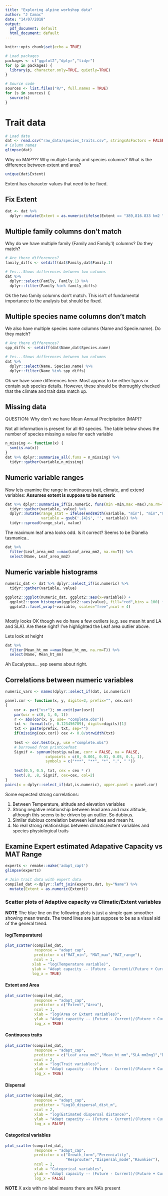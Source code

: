 ```yaml
---
title: "Exploring alpine workshop data"
author: "J Camac"
date: "14/07/2018"
output:
  pdf_document: default
  html_document: default
---
```


```r
knitr::opts_chunk$set(echo = TRUE)
```

```r
# Load packages
packages <- c("ggplot2","dplyr","tidyr")
for (p in packages) {
  library(p, character.only=TRUE, quietly=TRUE)
}

# Source code
sources <- list.files("R/", full.names = TRUE)
for (s in sources) {
  source(s)
}

```

# Trait data

```r
# Load data
dat <- read.csv("raw_data/species_traits.csv", stringsAsFactors = FALSE)
# Column names
glimpse(dat)
```

Why no MAP??? Why multiple family and species columns?
What is the difference between extent and area?

\clearpage

```r
unique(dat$Extent)
```

Extent has character values that need to be fixed.

## Fix Extent

```r
dat <- dat %>%
  dplyr::mutate(Extent = as.numeric(ifelse(Extent == "389,816.833 km2 ", "389816", Extent)))

```

\clearpage

## Multiple family columns don't match

Why do we have multiple family (Family and Family.1) columns? Do they match?

```r
# Are there differences?
family_diffs <- setdiff(dat$Family,dat$Family.1)

# Yes...Shows differences between two columns
dat %>%
  dplyr::select(Family, Family.1) %>%
  dplyr::filter(Family %in% family_diffs)
```
Ok the two family columns don't match. This isn't of fundamental importance to the analysis but should be fixed.

\clearpage

## Multiple species name columns don't match

We also have multiple species name columns (Name and Specie.name). Do they match?

```r
# Are there differences?
spp_diffs <- setdiff(dat$Name,dat$Species.name)

# Yes...Shows differences between two columns
dat %>%
  dplyr::select(Name, Species.name) %>%
  dplyr::filter(Name %in% spp_diffs)
```
Ok we have some differences here. Most appear to be either typos or contain sub species details. However, these should be thoroughly checked that the climate and trait data match up.

\clearpage

## Missing data
QUESTION: Why don't we have Mean Annual Precipitation (MAP)?

Not all information is present for all 60 species.
The table below shows the number of species missing a value for each variable

```r

n_missing <- function(x) {
  sum(is.na(x))
}
dat %>% dplyr::summarise_all(.funs = n_missing) %>%
  tidyr::gather(variable,n_missing)

```

\clearpage

## Numeric variable ranges

Now lets examine the range in continuous trait, climate, and extend variables:
**Assumes extent is suppose to be numeric**


```r
dat %>% dplyr::summarise_if(is.numeric, funs(min =min,max =max),na.rm=TRUE) %>%
  tidyr::gather(variable, value) %>%
  dplyr::mutate(range_stat = ifelse(endsWith(variable, "min"), "min","max"),
                variable = gsub('.{4}$', '', variable)) %>%
  tidyr::spread(range_stat, value)
```

The maximum leaf area looks odd. Is it correct? Seems to be Dianella tasmanica..

```r
dat %>%
  filter(Leaf_area_mm2 ==max(Leaf_area_mm2, na.rm=T)) %>%
  select(Name, Leaf_area_mm2)
```
\clearpage

## Numeric variable histograms

```r


numeric_dat <- dat %>% dplyr::select_if(is.numeric) %>%
  tidyr::gather(variable, value)

ggplot2::ggplot(numeric_dat, ggplot2::aes(x=variable)) +
  ggplot2::geom_histogram(ggplot2::aes(value), fill="red",bins = 100) +
  ggplot2::facet_wrap(~variable, scales="free",ncol = 4)
  
```
Mostly looks OK though we do have a few outliers (e.g. see mean ht and LA and SLA). Are these right?
I've highlighted the Leaf area outlier above.

Lets look at height

```r
dat %>%
  filter(Mean_ht_mm ==max(Mean_ht_mm, na.rm=T)) %>%
  select(Name, Mean_ht_mm)
```

Ah Eucalyptus... yep seems about right.

\clearpage

## Correlations between numeric variables

```r
numeric_vars <- names(dplyr::select_if(dat, is.numeric))

panel.cor <- function(x, y, digits=2, prefix="", cex.cor) 
{
    usr <- par("usr"); on.exit(par(usr)) 
    par(usr = c(0, 1, 0, 1)) 
    r <- abs(cor(x, y, use= "complete.obs")) 
    txt <- format(c(r, 0.123456789), digits=digits)[1] 
    txt <- paste(prefix, txt, sep="") 
    if(missing(cex.cor)) cex <- 0.8/strwidth(txt) 
 
    test <- cor.test(x,y, use ="complete.obs") 
    # borrowed from printCoefmat
    Signif <- symnum(test$p.value, corr = FALSE, na = FALSE, 
                  cutpoints = c(0, 0.001, 0.01, 0.05, 0.1, 1),
                  symbols = c("***", "**", "*", ".", " ")) 
 
    text(0.5, 0.5, txt, cex = cex * r) 
    text(.8, .8, Signif, cex=cex, col=2) 
}
pairs(x = dplyr::select_if(dat,is.numeric), upper.panel = panel.cor)

```

Some expected strong correlations:

1.  Between Temperature, altitude and elevation variables
2.  Strong negative relationship between lead area and max altitude, although this seems to be driven by an outlier. So dubious.
3.  Similar dubious correlation between leaf area and mean ht.
4.  No real strong relationships between climatic/extent variables and species physiological traits

\clearpage

## Examine Expert estimated Adapative Capacity vs MAT Range

```r
experts <- remake::make('adapt_capt')
glimpse(experts)

# Join trait data with expert data
compiled_dat <-dplyr::left_join(experts,dat, by="Name") %>%
  mutate(Extent = as.numeric(Extent))

```

\clearpage

### Scatter plots of Adaptive capacity vs Climatic/Extent variables

**NOTE** The blue line on the following plots is just a simple gam smoother showing mean trends. The trend lines are just suppose to be as a visual aid of the general trend.

#### log(Temperature)
```r
plot_scatter(compiled_dat,
             response = "adapt_cap", 
             predictor = c("MAT_min", "MAT_max","MAT_range"), 
             ncol = 1,
            xlab = "log(Temperature variable)", 
            ylab = "Adapt capacity -- (Future - Current)/(Future + Current)", 
            log_x = TRUE)
```

\clearpage

#### Extent and Area
```r
plot_scatter(compiled_dat,
             response = "adapt_cap", 
             predictor = c("Extent","Area"), 
             ncol = 1,
             xlab = "log(Area or Extent variables)", 
             ylab = "Adapt capacity -- (Future - Current)/(Future + Current)", 
             log_x = TRUE)
```

\clearpage

#### Continuous traits
```r
plot_scatter(compiled_dat,
             response = "adapt_cap", 
             predictor = c("Leaf_area_mm2","Mean_ht_mm","SLA_mm2mg1","Diaspore_mg"), 
             ncol = 2,
             xlab = "log(Trait variables)", 
             ylab = "Adapt capacity -- (Future - Current)/(Future + Current)",
             log_x = TRUE)
```

\clearpage

#### Dispersal
```r
plot_scatter(compiled_dat,
             response = "adapt_cap", 
             predictor = "Log10_dispersal_dist_m", 
             ncol = 2,
             xlab = "log(Estimated dispersal distance)", 
             ylab = "Adapt capacity -- (Future - Current)/(Future + Current)",
             log_x = FALSE)
```

\clearpage

#### Categorical variables
```r
plot_scatter(compiled_dat,
             response = "adapt_cap", 
             predictor = c("Growth_form","Perenniality",
                           "Resprouter","Dispersal_mode","Raunkier"), 
             ncol = 2,
             xlab = "Categorical variables", 
             ylab = "Adapt capacity -- (Future - Current)/(Future + Current)",
             log_x = FALSE)
```

**NOTE** X axis with no label means there are NA's present